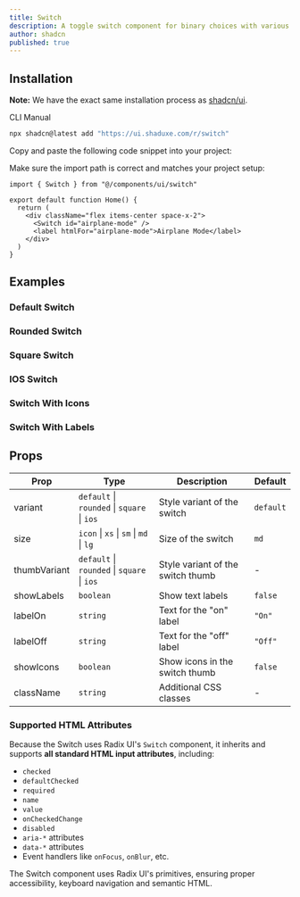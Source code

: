 ```yaml
---
title: Switch
description: A toggle switch component for binary choices with various styles and sizes.
author: shadcn
published: true
---
```


## Installation

<Callout>

**Note:** We have the exact same installation process as [shadcn/ui](https://ui.shadcn.com/docs/installation/).

</Callout>

<Tabs defaultValue="cli">

<TabsList>
  <TabsTrigger value="cli">CLI</TabsTrigger>
  <TabsTrigger value="manual">Manual</TabsTrigger>
</TabsList>

<TabsContent value="cli">

```bash
npx shadcn@latest add "https://ui.shaduxe.com/r/switch"
```

</TabsContent>

<TabsContent value="manual">

<Steps>

<Step title="Copy the Code">
    Copy and paste the following code snippet into your project:
</Step>

<ComponentSource name="switch" />

<Step>Make sure the import path is correct and matches your project setup:</Step>

```tsx
import { Switch } from "@/components/ui/switch"

export default function Home() {
  return (
    <div className="flex items-center space-x-2">
      <Switch id="airplane-mode" />
      <label htmlFor="airplane-mode">Airplane Mode</label>
    </div>
  )
}
```

</Steps>

</TabsContent>

</Tabs>

## Examples

### Default Switch

<ComponentPreview name="switch-default-example" />

### Rounded Switch

<ComponentPreview name="switch-rounded-example" />

### Square Switch

<ComponentPreview name="switch-square-example" />

### IOS Switch

<ComponentPreview name="switch-ios-example" />

### Switch With Icons

<ComponentPreview name="switch-icons-example" />

### Switch With Labels

<ComponentPreview name="switch-labels-example" />

## Props

| Prop         | Type                                                  | Description                           | Default   |
|--------------|-------------------------------------------------------|---------------------------------------|-----------|
| variant      | `default` \| `rounded` \| `square` \| `ios`            | Style variant of the switch           | `default` |
| size         | `icon` \| `xs` \| `sm` \| `md` \| `lg`                 | Size of the switch                    | `md`      |
| thumbVariant | `default` \| `rounded` \| `square` \| `ios`            | Style variant of the switch thumb     | -         |
| showLabels   | `boolean`                                              | Show text labels                      | `false`   |
| labelOn      | `string`                                               | Text for the "on" label               | `"On"`    |
| labelOff     | `string`                                               | Text for the "off" label              | `"Off"`   |
| showIcons    | `boolean`                                              | Show icons in the switch thumb        | `false`   |
| className    | `string`                                               | Additional CSS classes                | -         |

### Supported HTML Attributes

Because the Switch uses Radix UI's `Switch` component, it inherits and supports **all standard HTML input attributes**, including:

- `checked`
- `defaultChecked`
- `required`
- `name`
- `value`
- `onCheckedChange`
- `disabled`
- `aria-*` attributes
- `data-*` attributes
- Event handlers like `onFocus`, `onBlur`, etc.

The Switch component uses Radix UI's primitives, ensuring proper accessibility, keyboard navigation and semantic HTML.
